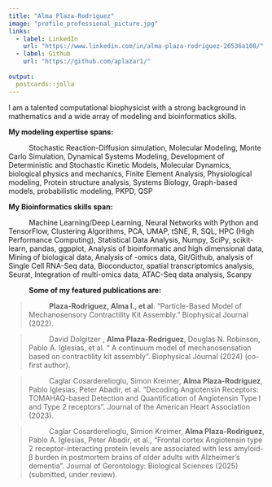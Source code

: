 ```yaml
---
title: "Alma Plaza-Rodriguez"
image: "profile_professional_picture.jpg"
links:
  - label: LinkedIn
    url: "https://www.linkedin.com/in/alma-plaza-rodriguez-26536a108/"
  - label: Github
    url: "https://github.com/aplazar1/"
      
output:
  postcards::jolla
---
```

 
I am a talented computational biophysicist with a strong background in mathematics and a wide array of modeling and bioinformatics skills.

**My modeling expertise spans: **
<div style="text-indent: 40px;">
Stochastic Reaction-Diffusion simulation, Molecular Modeling, Monte Carlo Simulation, Dynamical Systems Modeling, Development of Deterministic and Stochastic Kinetic Models, Molecular Dynamics, biological physics and mechanics, Finite Element Analysis, Physiological modeling, Protein structure analysis, Systems Biology, Graph-based models, probabilistic modeling, PKPD, QSP

**My Bioinformatics skills span: **
<div style="text-indent: 40px;">
Machine Learning/Deep Learning, Neural Networks with Python and TensorFlow,  Clustering Algorithms, PCA, UMAP, tSNE, R, SQL, HPC (High Performance Computing), Statistical Data Analysis, Numpy, SciPy, scikit-learn, pandas, ggpplot, Analysis of bioinformatic and high dimensional data, Mining of biological data, Analysis of -omics data, Git/Github, analysis of Single Cell RNA-Seq data, Bioconductor, spatial transcriptomics analysis, Seurat, Integration of multi-omics data, ATAC-Seq data analysis, Scanpy

**Some of my featured publications are:**

>**Plaza-Rodriguez, Alma I., et al**. "Particle-Based Model of Mechanosensory Contractility Kit Assembly." Biophysical Journal (2022).

>David Dolgitzer , **Alma Plaza-Rodriguez**, Douglas N. Robinson, Pablo A. Iglesias, et al. “ A continuum model of mechanosensation based on contractility kit assembly”. Biophysical Journal (2024) (co-first author).

>Caglar Cosarderelioglu, Simon Kreimer, **Alma Plaza-Rodriguez**, Pablo Iglesias, Peter Abadir, et al. “Decoding Angiotensin Receptors: TOMAHAQ-based Detection and Quantification of Angiotensin Type I and Type 2 receptors”. Journal of the American Heart Association (2023).

>Caglar Cosarderelioglu, Simion Kreimer, **Alma Plaza-Rodriguez**, Pablo A. Iglesias, Peter Abadir, et al., “Frontal cortex Angiotensin type 2 receptor-interacting protein levels are associated with less amyloid-β burden in postmortem brains of older adults with Alzheimer’s dementia”. Journal of Gerontology: Biological Sciences (2025) (submitted, under review).


